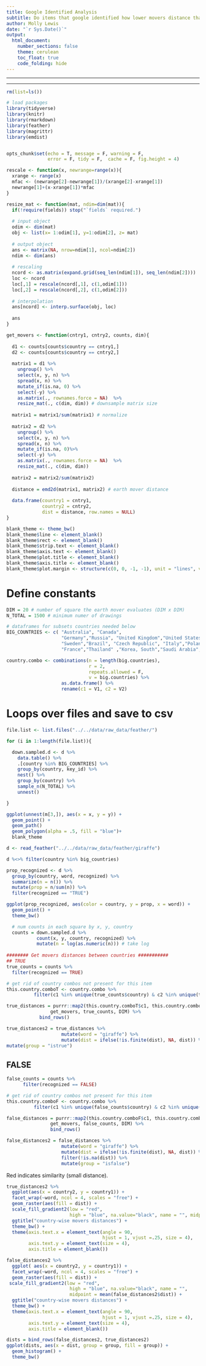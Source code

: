 ```yaml
---
title: Google Identified Analysis
subtitle: Do items that google identified how lower movers distance than those that do not?
author: Molly Lewis 
date: "`r Sys.Date()`"
output: 
  html_document:
    number_sections: false
    theme: cerulean
    toc_float: true
    code_folding: hide
---
```

  
******
******

```r
rm(list=ls())

# load packages
library(tidyverse) 
library(knitr)
library(rmarkdown)
library(feather)
library(magrittr)
library(emdist)


opts_chunk$set(echo = T, message = F, warning = F, 
               error = F, tidy = F,  cache = F, fig.height = 4)

rescale <- function(x, newrange=range(x)){
  xrange <- range(x)
  mfac <- (newrange[2]-newrange[1])/(xrange[2]-xrange[1])
  newrange[1]+(x-xrange[1])*mfac
}

resize_mat <- function(mat, ndim=dim(mat)){
  if(!require(fields)) stop("`fields` required.")
  
  # input object
  odim <- dim(mat)
  obj <- list(x= 1:odim[1], y=1:odim[2], z= mat)
  
  # output object
  ans <- matrix(NA, nrow=ndim[1], ncol=ndim[2])
  ndim <- dim(ans)
  
  # rescaling
  ncord <- as.matrix(expand.grid(seq_len(ndim[1]), seq_len(ndim[2])))
  loc <- ncord
  loc[,1] = rescale(ncord[,1], c(1,odim[1]))
  loc[,2] = rescale(ncord[,2], c(1,odim[2]))
  
  # interpolation
  ans[ncord] <- interp.surface(obj, loc)
  
  ans
}

get_movers <- function(cntry1, cntry2, counts, dim){
  
  d1 <- counts[counts$country == cntry1,]
  d2 <- counts[counts$country == cntry2,]
  
  matrix1 = d1 %>%
    ungroup() %>%
    select(x, y, n) %>%
    spread(x, n) %>%
    mutate_if(is.na, 0) %>%
    select(-y) %>%
    as.matrix(., rownames.force = NA)  %>%
    resize_mat(., c(dim, dim)) # downsample matrix size
  
  matrix1 = matrix1/sum(matrix1) # normalize
  
  matrix2 = d2 %>%
    ungroup() %>%
    select(x, y, n) %>%
    spread(x, n) %>%
    mutate_if(is.na, 0)%>%
    select(-y) %>%
    as.matrix(., rownames.force = NA)  %>%
    resize_mat(., c(dim, dim))
  
  matrix2 = matrix2/sum(matrix2)
  
  distance = emd2d(matrix1, matrix2) # earth mover distance
  
  data.frame(country1 = cntry1, 
             country2 = cntry2, 
             dist = distance, row.names = NULL)
}

blank_theme <- theme_bw()
blank_theme$line <- element_blank()
blank_theme$rect <- element_blank()
blank_theme$strip.text <- element_blank()
blank_theme$axis.text <- element_blank()
blank_theme$plot.title <- element_blank()
blank_theme$axis.title <- element_blank()
blank_theme$plot.margin <- structure(c(0, 0, -1, -1), unit = "lines", valid.unit = 3L, class = "unit")
```

# Define constants
```r
DIM = 20 # number of square the earth mover evaluates (DIM x DIM)
N_TOTAL = 1500 # minimum numer of drawings

# dataframes for subsets countries needed below
BIG_COUNTRIES <- c( "Australia", "Canada",
                    "Germany","Russia", "United Kingdom","United States","Finland" ,
                    "Sweden","Brazil", "Czech Republic", "Italy","Poland","Philippines",
                    "France","Thailand" ,"Korea, South","Saudi Arabia","Hungary") 

country.combo <- combinations(n = length(big.countries), 
                              r = 2, 
                              repeats.allowed = F, 
                              v = big.countries) %>%
                    as.data.frame() %>%
                    rename(c1 = V1, c2 = V2)

```

# Loops over files and save to csv
```r
file.list <- list.files("../../data/raw_data/feather/")

for (i in 1:length(file.list)){

  down.sampled.d <- d %>%
    data.table() %>%
    .[country %in% BIG_COUNTRIES] %>%
    group_by(country, key_id) %>%
    nest() %>%
    group_by(country) %>%
    sample_n(N_TOTAL) %>%
    unnest()

}

ggplot(unnest(m[3,]), aes(x = x, y = y)) +
  geom_point() +
  geom_path()
  geom_polygon(alpha = .5, fill = "blue")+
  blank_theme


```

```r
d <- read_feather("../../data/raw_data/feather/giraffe")
```

```r
d %<>% filter(country %in% big_countries)

prop_recognized <- d %>%
  group_by(country, word, recognized) %>%
  summarize(n = n()) %>%
  mutate(prop = n/sum(n)) %>%
  filter(recognized == "TRUE")

ggplot(prop_recognized, aes(color = country, y = prop, x = word)) +
  geom_point() +
  theme_bw()
```

```r

    
  # num counts in each square by x, y, country
  counts = down.sampled.d %>%
           count(x, y, country, recognized) %>%
           mutate(n = log(as.numeric(n))) # take log
  
######## Get movers distances between countries ###########
## TRUE   
true_counts = counts %>%
  filter(recognized == TRUE)

# get rid of country combos not present for this item
this.country.comboT <- country.combo %>%
          filter(c1 %in% unique(true_counts$country) & c2 %in% unique(true_counts$country))

true_distances = purrr::map2(this.country.comboT$c1, this.country.comboT$c2, 
                get_movers, true_counts, DIM) %>%
            bind_rows()

true_distances2 = true_distances %>%
                    mutate(word = "giraffe") %>%
                    mutate(dist = ifelse(!is.finite(dist), NA, dist)) %>%
mutate(group = "istrue")
```
    
## FALSE
```r
false_counts = counts %>%
      filter(recognized == FALSE)

# get rid of country combos not present for this item
this.country.comboF <- country.combo %>%
          filter(c1 %in% unique(false_counts$country) & c2 %in% unique(false_counts$country))

false_distances = purrr::map2(this.country.comboF$c1, this.country.comboF$c2, 
                get_movers, false_counts, DIM) %>%
                bind_rows()

false_distances2 = false_distances %>%
                    mutate(word = "giraffe") %>%
                    mutate(dist = ifelse(!is.finite(dist), NA, dist)) %>%
                    filter(!is.na(dist)) %>%
                    mutate(group = "isfalse")
```


Red indicates similarity (small distance).
```r
true_distances2 %>%
  ggplot(aes(x = country2, y = country1)) +
  facet_wrap(~word, ncol = 4, scales = "free") +
  geom_raster(aes(fill = dist)) +
  scale_fill_gradient2(low = "red", 
                       high = "blue", na.value="black", name = "", midpoint = mean(true_distances2$dist)) +
  ggtitle("country-wise movers distances") +
  theme_bw() +
  theme(axis.text.x = element_text(angle = 90, 
                                   hjust = 1, vjust =.25, size = 4),
        axis.text.y = element_text(size = 4),
        axis.title = element_blank())

false_distances2 %>%
  ggplot( aes(x = country2, y = country1)) +
  facet_wrap(~word, ncol = 4, scales = "free") +
  geom_raster(aes(fill = dist)) +
 scale_fill_gradient2(low = "red", 
                       high = "blue", na.value="black", name = "", 
                       midpoint = mean(false_distances2$dist)) +
  ggtitle("country-wise movers distances") +
  theme_bw() +
  theme(axis.text.x = element_text(angle = 90, 
                                   hjust = 1, vjust =.25, size = 4),
        axis.text.y = element_text(size = 4),
        axis.title = element_blank())
```

```r
dists = bind_rows(false_distances2, true_distances2)
ggplot(dists, aes(x = dist, group = group, fill = group)) +
  geom_histogram() +
  theme_bw()

```